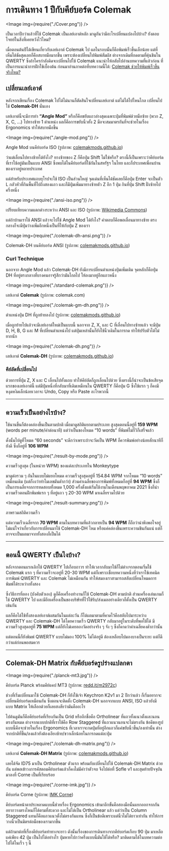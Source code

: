 
# การเดินทาง 1 ปีกับคีย์บอร์ด Colemak

<Image img={require("./Cover.png")} />

เป็นเวลาปีกว่าแล้วที่ใช้ Colemak เป็นเลย์เอาต์หลัก มาดูกันว่ามีอะไรเปลี่ยนแปลงไปบ้าง? ยังตอบโจทย์ในสิ่งที่เคยหวังไว้ไหม?

เมื่อตอนต้นปีได้เขียนเกี่ยวกับเลย์เอาต์ Colemak ไป ผลในรอบนั้นก็คือพิมพ์เร็วขึ้นเล็กน้อย แต่ที่เห็นได้ชัดสุดเลยก็คือสบายมือมากขึ้น เพราะต้องเปลี่ยนไปพิมพ์สัมผัส ต่างจากเดิมที่กดตามที่คุ้นชินใน QWERTY ซึ่งถ้าใครกำลังคิดจะเปลี่ยนไปใช้ Colemak แนะนำให้กลับไปอ่านบทความที่แล้วก่อน ที่เป็นการแนะนำการฝึกใช้เบื้องต้น ก่อนมาอ่านภาคต่อที่บทความนี้ได้: [Colemak ช่วยให้พิมพ์เร็วขึ้นจริงไหม?](https://medium.com/devesitory/colemak-%E0%B8%8A%E0%B9%88%E0%B8%A7%E0%B8%A2%E0%B9%83%E0%B8%AB%E0%B9%89%E0%B8%9E%E0%B8%B4%E0%B8%A1%E0%B8%9E%E0%B9%8C%E0%B9%80%E0%B8%A3%E0%B9%87%E0%B8%A7%E0%B8%82%E0%B8%B6%E0%B9%89%E0%B8%99%E0%B8%88%E0%B8%A3%E0%B8%B4%E0%B8%87%E0%B9%84%E0%B8%AB%E0%B8%A1-2fc1d83a9879)

## เปลี่ยนเลย์เอาต์

หลังจากเขียนเรื่อง Colemak ไปได้ไม่นานก็ตัดสินใจเปลี่ยนเลย์เอาต์ แต่ไม่ได้ไปไหนไกล เปลี่ยนไปใช้ **Colemak-DH** นั่นเอง

เลย์เอาต์นี้จะมีการทำ **“Angle Mod”** หรือก็คือขยับแถวล่างสุดเฉพาะปุ่มที่พิมพ์ด้วยมือซ้าย (พวก Z, X, C, …) ไปทางซ้าย 1 ตำแหน่ง ผลก็คือการขยับนิ้วทั้ง 2 มือจะสมมาตรกันที่จะช่วยในเรื่อง Ergonomics ทำให้สบายมือขึ้น

<Image img={require("./angle-mod.png")} />

Angle Mod บนคีย์บอร์ด ISO (รูปภาพ: [colemakmods.github.io](https://colemakmods.github.io/mod-dh/#angle-mod))

ว่าแต่เลื่อนไปทางซ้ายได้ยังไง? ทางซ้ายของ Z ก็คือปุ่ม Shift ไม่ใช่หรือ? ตรงนี้ก็เป็นเพราะว่าคีย์บอร์ดที่เราใช้อยู่มันเป็นแบบ ANSI ซึ่งพบได้ในคีย์บอร์ดที่ใช้กันในสหรัฐฯ ในไทย และก็ประเทศเพื่อนบ้านของเราอยู่หลายประเทศ

แต่สำหรับประเทศแถบยุโรปจะใช้ ISO เป็นส่วนใหญ่ จุดเด่นที่เห็นได้ชัดเลยก็คือปุ่ม Enter จะเป็นตัว L กลัวหัวที่กินพื้นที่ไปถึงสองแถว และก็มีปุ่มเพิ่มมาทางซ้ายตัว Z อีก 1 ปุ่ม กินที่ปุ่ม Shift ฝั่งซ้ายไปครึ่งหนึ่ง

<Image img={require("./ansi-iso.png")} />

เปรียบเทียบความแตกต่างระหว่าง ANSI และ ISO (รูปภาพ: [Wikimedia Commons](https://commons.wikimedia.org/wiki/File:Physical_keyboard_layouts_comparison_ANSI_ISO_KS_ABNT_JIS.png))

แต่ถ้าบ้านเราใช้ ANSI แล้วจะไปใช้ Angle Mod ได้ยังไง? คำตอบก็คือพอเลื่อนมาทางซ้าย ตรงกลางก็จะมีปุ่มว่างเพิ่มอีกหนึ่งเป็นที่ให้กับปุ่ม Z ของเรา

<Image img={require("./colemak-dh-ansi.png")} />

Colemak-DH บนคีย์บอร์ด ANSI (รูปภาพ: [colemakmods.github.io](https://colemakmods.github.io/mod-dh/keyboards.html))

### Curl Technique

นอกจาก Angle Mod แล้ว Colemak-DH ยังมีการเปลี่ยนตำแหน่งปุ่มเพิ่มเติม จุดหลักก็คือปุ่ม DH ที่อยู่ตรงกลางที่บางคนอาจรู้สึกว่ามันไกลไป ให้ลงมาอยู่อีกแถวหนึ่ง

<Image img={require("./standard-colemak.png")} />

เลย์เอาต์ **Colemak** (รูปภาพ: colemak.com)

<Image img={require("./colemak-gm-dh.png")} />

ตำแหน่งปุ่ม DH ที่ถูกย้ายลงไป (รูปภาพ: [colemakmods.github.io](https://colemakmods.github.io/mod-dh/keyboards.html))

เมื่อถูกย้ายไปแล้วจะมีเลย์เอาต์ใหม่เป็นแบบนี้ นอกจาก Z, X, และ C ที่เลื่อนไปทางซ้ายแล้ว จะมีปุ่ม D, H, B, G และ M ที่เปลี่ยนตำแหน่งไป แต่ปุ่มเหล่านั้นก็ยังใช้นิ้วเดิมในการกด ทำให้ปรับตัวได้ไม่ยากนัก

<Image img={require("./colemak-dh.png")} />

เลย์เอาต์ **Colemak-DH** (รูปภาพ: [colemakmods.github.io](https://colemakmods.github.io/mod-dh/keyboards.html))

### คีย์ลัดที่เปลี่ยนไป

ด้วยการที่ปุ่ม Z, X และ C เลื่อนไปทั้งแถบ ทำให้คีย์ลัดก็ถูกเลื่อนไปด้วย ซึ่งตรงนี้ก็น่าจะเป็นข้อเสียจุดแรกของเลย์เอาต์นี้ แต่มีปุ่มหนึ่งที่กลับมาที่เดิมเหมือนใน QWERTY ก็คือปุ่ม G ซึ่งใช้แรก ๆ ก็คงมีหงุดหงิดเล็กน้อยเวลาจะ Undo, Copy หรือ Paste อะไรพวกนี้

---

## ความเร็วเป็นอย่างไรบ้าง?

ใช้นานขึ้นก็ต้องคล่องขึ้นเป็นตามปกติ เมื่อมาดูสถิติแยกตามประเภท สูงสุดตอนนี้อยู่ที่ **159 WPM** (words per minute/คำต่อนาที) แต่ว่าเป็นของโหมด “10 words” ที่พิมพ์ไม่กี่วิก็เสร็จแล้ว

ดั้งนั้นไปดูที่โหมด “60 seconds” จะดีกว่าเพราะถ้าจะวัดเป็น WPM ก็ควรพิมพ์อย่างน้อยสักนาทีก็ยังดี ซึ่งก็อยู่ที่ **106 WPM**

<Image img={require("./result-by-mode.png")} />

ความเร็วสูงสุด (ในหน่วย WPM) ของแต่ละประเภทใน Monkeytype

มาดูต่อรวม ๆ กันในแบบไม่แยกโหมด ความเร็วสูงสุดอยู่ที่ 154.84 WPM จากโหมด “10 words” เหมือนเดิม (แต่ก็งงว่าทำไมเลขมันต่ำกว่า) ส่วนค่าเฉลี่ยของการพิมพ์ทั้งหมดก็อยู่ที่ **94 WPM** ซึ่งก็เป็นการเฉลี่ยจากการทดสอบทั้งหมด 1,000 ครั้งตั้งแต่เริ่มใช้งานในเดือนพฤษภาคม 2021 ซึ่งก็นำความเร็วตอนฝึกพิมพ์แรก ๆ ที่อยู่แถว ๆ 20-30 WPM มาเฉลี่ยรวมไปด้วย

<Image img={require("./result-summary.png")} />

ภาพรวมสถิติความเร็ว

แต่ความเร็วเฉลี่ยจาก **70 WPM** ตามในบทความที่แล้วกลายเป็น **94 WPM** ก็ถือว่าน่าพึงพอใจอยู่ ไม่แน่ใจว่าเกี่ยวกับการเปลี่ยนมาใช้ Colemak-DH ไหม หรือแค่คล่องขึ้นเพราะความชินกันแน่ แต่ก็อาจจะเป็นผลมาจากทั้งสองก็เป็นได้

---

## ตอนนี้ QWERTY เป็นไงบ้าง?

หลังจากตอนแรกเลิกใช้ QWERTY ไปเกือบถาวร ทำให้เวลากลับมาใช้ก็ไม่ต่างจากตอนเริ่มใช้ Colemak แรก ๆ ที่ความเร็วจะอยู่ที่ 20-30 WPM แต่ก็เพราะเชื่อบทความหนึ่งที่ว่าเราใช้เทคนิคการพิมพ์ QWERTY และ Colemak ไม่เหมือนกัน ทำให้สมองเราสามารถสลับเปลี่ยนโหมดการพิมพ์ได้ระหว่างทั้งสอง

ซึ่งวิธีการที่ลอง (บังคับตัวเอง) ดูก็คือเครื่องทำงานก็ใช้ Colemak-DH ตามปกติ ส่วนเครื่องเล่นเกมก็ใช้ QWERTY ไป และมีอีกเครื่องเป็นของบริษัทที่ไว้ใช้รับ/ส่งเมลอย่างเดียวก็ตั้งเป็น QWERTY เช่นกัน

ผลก็คือได้ใช้ทั้งสองเลย์เอาต์ผสมกันในแต่ละวัน ก็ได้ผลมาตามที่คาดไว้คือสลับไปมาระหว่าง QWERTY และ Colemak-DH ได้โดยความเร็ว QWERTY กลับมาอยู่ในระดับที่พอใช้ได้ มีความเร็วสูงสุดอยู่ที่ **75 WPM** แต่ก็ยังไม่เคยลองวัดอย่างจริง ๆ จัง ๆ ซึ่งก็คาดว่าค่าเฉลี่ยคงต่ำกว่านั้น

แต่ตอนนี้ก็ยังพิมพ์ QWERTY แบบไม่มอง 100% ไม่ได้อยู่ดี ต้องเหลือบไปมองบางเป็นระยะ แต่ก็ดีกว่าแต่ก่อนพอสมควร

---

## Colemak-DH Matrix กับคีย์บอร์ดรูปร่างแปลกตา

<Image img={require("./planck-mt3.jpg")} />

คีย์บอร์ด Planck พร้อมคีย์แคป MT3 (รูปภาพ: [redd.it/m2972c](redd.it/m2972c))

ช่วงที่เริ่มเปลี่ยนมาใช้ Colemak-DH ก็ยังใช้เจ้า Keychron K2v1 มา 2 ปีกว่าแล้ว ก็เริ่มอยากจะเปลี่ยนคีย์บอร์ดเหมือนกัน ซึ่งตอนจะติดตั้ง Colemak-DH นอกจากแบบ ANSI, ISO แล้วยังมีแบบ Matrix ให้เลือกด้วยก็เลยสงสัยว่ามันคืออะไร

ไปค้นดูมันก็คือคีย์บอร์ดที่เรียงกันเป็น Grid หรืออีกชื่อคือ Ortholinear ที่แถวทั้งแนวตั้งและนอนตรงกันหมด ต่างจากแบบปกติที่เราใช้คือ Row Staggered ที่แถวแนวนอนจะไม่ตรงกัน ข้อดีของรูปแบบนี้คือจะช่วยในเรื่อง Ergonomics ที่เวลาเราจะกดปุ่มที่อยู่อีกแถวก็แค่ขยับนิ้วขึ้น/ลงเท่านั้น ต่างจากปกติที่ขึ้น/ลงแล้วยังต้องเอียงซ้าย/ขวาเล็กน้อยในการกดแต่ละปุ่ม

<Image img={require("./colemak-dh-matrix.png")} />

เลย์เอาต์ **Colemak-DH Matrix** (รูปภาพ: [colemakmods.github.io](https://colemakmods.github.io/mod-dh/keyboards.html))

เลยได้จัด ID75 มาเป็น Ortholinear ตัวแรก พร้อมกับเปลี่ยนไปใช้ Colemak-DH Matrix ด้วยกัน แต่พอเข้าวงการคัสตอมคีย์บอร์ดแล้วก็คงไม่มีคำว่าตัวจบ จึงไปต่อที่ Sofle v1 และสุดท้ายปัจจุบันมาลงที่ Corne เป็นที่เรียบร้อย

<Image img={require("./corne-imk.jpg")} />

คีย์บอร์ด Corne (รูปภาพ: [IMK Corne](https://twitter.com/imk_keyboards/status/1209076575322300418))

คีย์บอร์ดหน้าตาประหลาดแบบนี้ช่วยเรื่อง Ergonomics เข้ามาอีกขั้นคือสองมือนั้นแยกออกจากกัน อยากวางตรงไหนก็ได้ตามที่สะดวก และไม่ได้เป็น Ortholinear แล้ว แต่ว่าเป็น Column Staggered แทนก็คือแถวแนวตั้งไม่ตรงกันแทน ซึ่งก็เป็นข้อดีเพราะแต่นิ้วไม่ได้ยาวเท่ากัน ทำให้การวางนิ้วเป็นมิตรต่อมือของเรามากขึ้น

แต่ถ้ามาต่อที่เรื่องคีย์บอร์ดท่าทางจะยาว ดังนั้นเรื่องของการเดินทางจากคีย์บอร์ดเกือบ 90 ปุ่ม มาเหลือแค่เพียง 42 ปุ่ม เป็นไปได้อย่างไร ปุ่มหายไปกว่าครึ่งแบบนี้มันใช้ได้หรือ? มาติดตามได้ในบทความต่อไปได้ในเร็ว ๆ นี้
